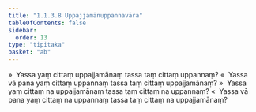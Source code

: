 ```yaml
---
title: "1.1.3.8 Uppajjamānuppannavāra"
tableOfContents: false
sidebar:
  order: 13
type: "tipitaka"
basket: "ab"
---
```



<DynamicBreadcrumb />

<Division number="54">

<Paragraph number="222">
»  Yassa yaṃ cittaṃ uppajjamānaṃ tassa taṃ cittaṃ uppannaṃ?
</Paragraph>

<Paragraph number="223">
«  Yassa vā pana yaṃ cittaṃ uppannaṃ tassa taṃ cittaṃ uppajjamānaṃ?
</Paragraph>

<Paragraph number="224">
»  Yassa yaṃ cittaṃ na uppajjamānaṃ tassa taṃ cittaṃ na uppannaṃ?
</Paragraph>

<Paragraph number="225">
«  Yassa vā pana yaṃ cittaṃ na uppannaṃ tassa taṃ cittaṃ na uppajjamānaṃ?
</Paragraph>
</Division>